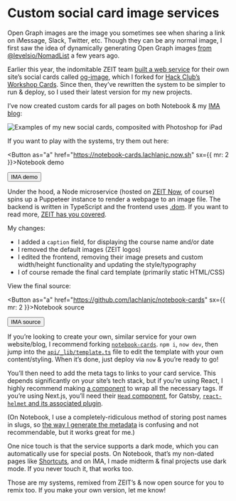 
# Custom social card image services

Open Graph images are the image you sometimes see when sharing a link on iMessage, Slack, Twitter, etc. Though they can be any normal image, I first saw the idea of dynamically generating Open Graph images [from @levelsio/NomadList](https://levels.io/phantomjs-social-media-share-pictures/) a few years ago. 

Earlier this year, the indomitable ZEIT team [built a web service](https://zeit.co/blog/social-og-image-cards-as-a-service) for their own site’s social cards called [og-image](https://github.com/zeit/og-image), which I forked for [Hack Club’s Workshop Cards](https://hackclub-workshopcards.now.sh). Since then, they’ve rewritten the system to be simpler to run & deploy, so I used their latest version for my new projects.

I’ve now created custom cards for all pages on both Notebook & my [IMA blog](https://ima.lachlanjc.me):

![ Examples of my new social cards, composited with Photoshop for iPad](https://d2wkqk610zk1ag.cloudfront.net/items/453j0U0N0p3h0I2x2s3j/IMG_0991.PNG)

If you want to play with the systems, try them out here:

<Button as="a" href="https://notebook-cards.lachlanjc.now.sh" sx={{ mr: 2 }}>Notebook demo</Button>

<Button as="a" href="https://ima-cards.lachlanjc.now.sh">IMA demo</Button>

Under the hood, a Node microservice (hosted on [ZEIT Now](https://zeit.co/), of course) spins up a Puppeteer instance to render a webpage to an image file. The backend is written in TypeScript and the frontend uses [.dom](https://github.com/wavesoft/dot-dom). If you want to read more, [ZEIT has you covered](https://zeit.co/blog/social-og-image-cards-as-a-service#how-it-works).

My changes:

- I added a `caption` field, for displaying the course name and/or date
- I removed the default images (ZEIT logos)
- I edited the frontend, removing their image presets and custom width/height functionality and updating the style/typography
- I of course remade the final card template (primarily static HTML/CSS)

View the final source:

<Button as="a" href="https://github.com/lachlanjc/notebook-cards" sx={{ mr: 2 }}>Notebook source</Button>

<Button as="a" href="https://github.com/lachlanjc/ima-cards">IMA source</Button>

If you’re looking to create your own, similar service for your own website/blog, I recommend forking [`notebook-cards`](https://github.com/lachlanjc/notebook-cards). `npm i`, `now dev`, then jump into the [`api/_lib/template.ts`](https://github.com/lachlanjc/notebook-cards/blob/master/api/_lib/template.ts) file to edit the template with your own content/styling. When it’s done, just deploy via `now` & you’re ready to go!

You’ll then need to add the meta tags to links to your card service. This depends significantly on your site’s tech stack, but if you’re using React, I highly recommend making [a component](https://github.com/lachlanjc/notebook/blob/345afbf4b512e5d5f4c66a15fab1d1be8ce46297/src/components/meta.js) to wrap all the necessary tags. If you’re using Next.js, you’ll need their [`Head` component](https://nextjs.org/docs#populating-head), for Gatsby, [`react-helmet` and its associated plugin](https://www.gatsbyjs.org/docs/add-page-metadata/#using-react-helmet-and-gatsby-plugin-react-helmet).

(On Notebook, I use a completely-ridiculous method of storing post names in slugs, so [the way I generate the metadata](https://github.com/lachlanjc/notebook/commit/345afbf4b512e5d5f4c66a15fab1d1be8ce46297#diff-34a6d62af0cf0b784f8444529f3130efR42) is confusing and not recommendable, but it works great for me.)

One nice touch is that the service supports a dark mode, which you can automatically use for special posts. On Notebook, that’s my non-dated pages like [Shortcuts](https://notebook.lachlanjc.me/shortcuts/), and on IMA, I made midterm & final projects use dark mode. If you never touch it, that works too.

Those are my systems, remixed from ZEIT’s & now open source for you to remix too. If you make your own version, let me know!
